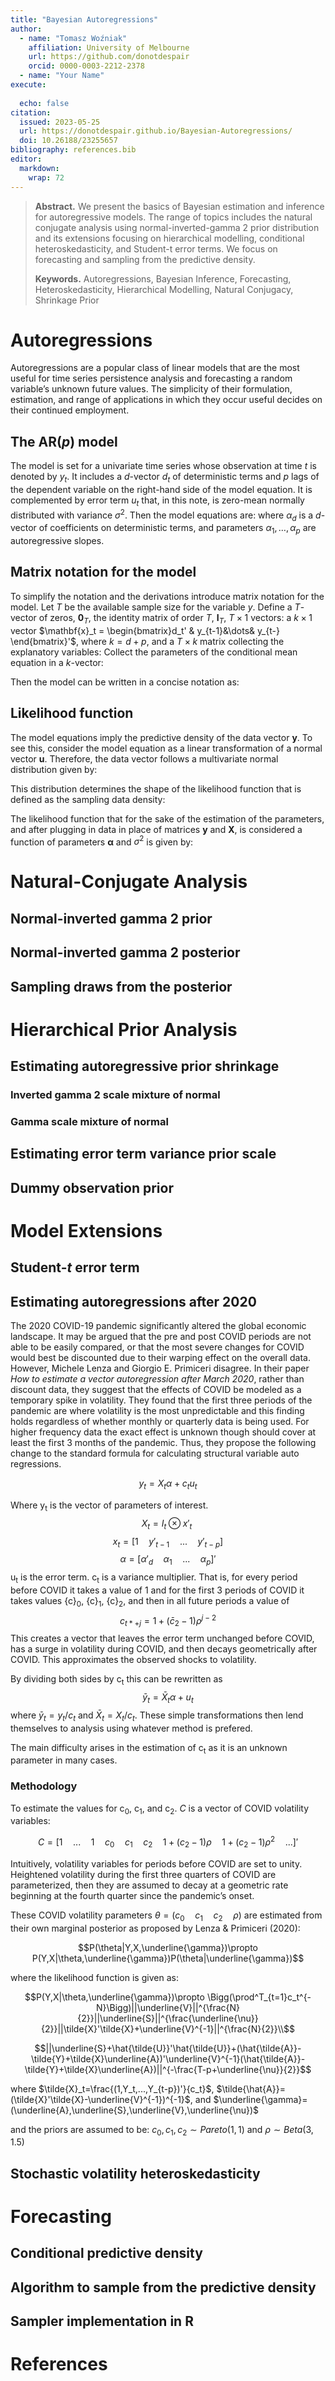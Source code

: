 ```yaml
---
title: "Bayesian Autoregressions"
author:
  - name: "Tomasz Woźniak"
    affiliation: University of Melbourne
    url: https://github.com/donotdespair
    orcid: 0000-0003-2212-2378
  - name: "Your Name"
execute:
  
  echo: false
citation: 
  issued: 2023-05-25
  url: https://donotdespair.github.io/Bayesian-Autoregressions/
  doi: 10.26188/23255657
bibliography: references.bib
editor: 
  markdown: 
    wrap: 72
---
```


> **Abstract.** We present the basics of Bayesian estimation and
> inference for autoregressive models. The range of topics includes the
> natural conjugate analysis using normal-inverted-gamma 2 prior
> distribution and its extensions focusing on hierarchical modelling,
> conditional heteroskedasticity, and Student-t error terms. We focus on
> forecasting and sampling from the predictive density.
>
> **Keywords.** Autoregressions, Bayesian Inference, Forecasting,
> Heteroskedasticity, Hierarchical Modelling, Natural Conjugacy,
> Shrinkage Prior

# Autoregressions

Autoregressions are a popular class of linear models that are the most
useful for time series persistence analysis and forecasting a random
variable's unknown future values. The simplicity of their formulation,
estimation, and range of applications in which they occur useful decides
on their continued employment.

## The AR($p$) model

The model is set for a univariate time series whose observation at time
$t$ is denoted by $y_t$. It includes a $d$-vector $d_t$ of deterministic
terms and $p$ lags of the dependent variable on the right-hand side of
the model equation. It is complemented by error term $u_t$ that, in this
note, is zero-mean normally distributed with variance $\sigma^2$. Then
the model equations are: \begin{align}
y_t &= \alpha_d' d_t + \alpha_1 y_{t-1} + \dots + \alpha_p y_{t-p} + u_t\\
u_t\mid d_t, y_{t-1}, \dots, y_{t-p} &\sim\mathcal{N}\left(0, \sigma^2\right)
\end{align} where $\alpha_d$ is a $d$-vector of coefficients on
deterministic terms, and parameters $\alpha_1,\dots,\alpha_p$ are
autoregressive slopes.

## Matrix notation for the model

To simplify the notation and the derivations introduce matrix notation
for the model. Let $T$ be the available sample size for the variable
$y$. Define a $T$-vector of zeros, $\mathbf{0}_T$, the identity matrix
of order $T$, $\mathbf{I}_T$, $T\times1$ vectors: \begin{align}
\mathbf{y} = \begin{bmatrix} y_1\\ \vdots \\ y_T\end{bmatrix}, \quad
\text{ and }\quad
\mathbf{u} = \begin{bmatrix} u_1\\ \vdots \\ u_T\end{bmatrix},
\end{align} a $k\times1$ vector
$\mathbf{x}_t = \begin{bmatrix}d_t' & y_{t-1}&\dots& y_{t-} \end{bmatrix}'$,
where $k=d+p$, and a $T\times k$ matrix collecting the explanatory
variables: \begin{align}
\mathbf{X} = \begin{bmatrix} \mathbf{x}_1'\\ \vdots \\ \mathbf{x}_T'\end{bmatrix}.
\end{align} Collect the parameters of the conditional mean equation in a
$k$-vector: \begin{align}
\boldsymbol\alpha = \begin{bmatrix} \alpha_d'& \alpha_1 & \dots & \alpha_p\end{bmatrix}'.
\end{align}

Then the model can be written in a concise notation as: \begin{align}
\mathbf{y} &= \mathbf{X} \boldsymbol\alpha + \mathbf{u}\\
\mathbf{u}\mid \mathbf{X} &\sim\mathcal{N}_T\left(\mathbf{0}_T, \sigma^2\mathbf{I}_T\right).
\end{align}

## Likelihood function

The model equations imply the predictive density of the data vector
$\mathbf{y}$. To see this, consider the model equation as a linear
transformation of a normal vector $\mathbf{u}$. Therefore, the data
vector follows a multivariate normal distribution given by:
\begin{align}
\mathbf{y}\mid \mathbf{X}, \boldsymbol\alpha, \sigma^2 &\sim\mathcal{N}_T\left(\mathbf{X} \boldsymbol\alpha, \sigma^2\mathbf{I}_T\right).
\end{align}

This distribution determines the shape of the likelihood function that
is defined as the sampling data density: \begin{align}
L(\boldsymbol\alpha,\sigma^2|\mathbf{y}, \mathbf{X})\equiv p\left(\mathbf{y}\mid \mathbf{X}, \boldsymbol\alpha, \sigma^2 \right).
\end{align}

The likelihood function that for the sake of the estimation of the
parameters, and after plugging in data in place of matrices $\mathbf{y}$
and $\mathbf{X}$, is considered a function of parameters
$\boldsymbol\alpha$ and $\sigma^2$ is given by: \begin{align}
L(\boldsymbol\alpha,\sigma^2|\mathbf{y}, \mathbf{X}) = 
(2\pi)^{-\frac{T}{2}}\left(\sigma^2\right)^{-\frac{T}{2}}\exp\left\{-\frac{1}{2}\frac{1}{\sigma^2}(\mathbf{y} - \mathbf{X}\boldsymbol\alpha)'(\mathbf{y} - \mathbf{X}\boldsymbol\alpha)\right\}.
\end{align}

# Natural-Conjugate Analysis

## Normal-inverted gamma 2 prior

## Normal-inverted gamma 2 posterior

## Sampling draws from the posterior

# Hierarchical Prior Analysis

## Estimating autoregressive prior shrinkage

### Inverted gamma 2 scale mixture of normal

### Gamma scale mixture of normal

## Estimating error term variance prior scale

## Dummy observation prior

# Model Extensions

## Student-$t$ error term

## Estimating autoregressions after 2020

The 2020 COVID-19 pandemic significantly altered the global economic
landscape. It may be argued that the pre and post COVID periods are not
able to be easily compared, or that the most severe changes for COVID
would best be discounted due to their warping effect on the overall
data. However, Michele Lenza and Giorgio E. Primiceri disagree. In their paper *How to estimate a vector autoregression after March 2020*, rather
than discount data, they suggest that the effects of COVID be modeled as
a temporary spike in volatility. They found that the first three periods
of the pandemic are where volatility is the most unpredictable and this
finding holds regardless of whether monthly or quarterly data is being
used. For higher frequency data the exact effect is unknown though should cover at least the first 3 months of the pandemic. Thus, they propose the following change to the standard formula for calculating structural variable auto regressions.

$$y_t = X_t\alpha + c_tu_t$$

Where y~t~ is the vector of parameters of interest.
$$X_t = I_t \otimes x'_t~$$ 
$$x_t = [1\quad y'_{t-1}\quad ... \quad y'_{t-p}]$$
$$\alpha = [\alpha'_d\quad \alpha_1\quad...\quad\alpha_p]'$$
u~t~ is the error term.
c~t~ is a variance multiplier. That is, for every
period before COVID it takes a value of 1 and for the first 3 periods of
COVID it takes values \bar{c}~0~, \bar{c}~1~, \bar{c}~2~, and then in all future periods a value of 
$$c_{t*+j} = 1 + (\bar{c}_2 - 1)\rho^{j-2} $$
This creates a vector that leaves the error term unchanged before COVID, has a surge in volatility during COVID, and then decays geometrically after COVID. This approximates the observed shocks to volatility.

By dividing both sides by c~t~ this can be rewritten as 
$$\bar{y}_t = \bar{X}_tα + u_t$$
where $\bar{y}_t = y_t/c_t$ and $\bar{X}_t = X_t/c_t$. These simple transformations then lend themselves to analysis using whatever method is prefered.

The main difficulty arises in the estimation of c~t~ as it is an unknown parameter in many cases.

### Methodology

To estimate the values for c~0~, c~1~, and c~2~. $C$ is a vector of COVID volatility variables:

$$C=[1\quad...\quad1 \quad c_0\quad c_1\quad c_2\quad 1+(c_2-1)\rho\quad 1+(c_2-1)\rho^2\quad...]'$$

Intuitively, volatility variables for periods before COVID are set to unity. Heightened volatility during the first three quarters of COVID are parameterized, then they are assumed to decay at a geometric rate beginning at the fourth quarter since the pandemic's onset.

These COVID volatility parameters $\theta=(c_0\quad c_1\quad c_2\quad\rho)$ are estimated from their own marginal posterior as proposed by Lenza & Primiceri (2020):

$$P(\theta|Y,X,\underline{\gamma})\propto P(Y,X|\theta,\underline{\gamma})P(\theta|\underline{\gamma})$$

where the likelihood function is given as:

$$P(Y,X|\theta,\underline{\gamma})\propto \Bigg(\prod^T_{t=1}c_t^{-N}\Bigg)||\underline{V}||^{\frac{N}{2}}||\underline{S}||^{\frac{\underline{\nu}}{2}}||\tilde{X}'\tilde{X}+\underline{V}^{-1}||^{\frac{N}{2}}\\$$

$$||\underline{S}+\hat{\tilde{U}}'\hat{\tilde{U}}+(\hat{\tilde{A}}-\tilde{Y}+\tilde{X}\underline{A})'\underline{V}^{-1}(\hat{\tilde{A}}-\tilde{Y}+\tilde{X}\underline{A})||^{-\frac{T-p+\underline{\nu}}{2}}$$

where $\tilde{X}_t=\frac{(1,Y_t,...,Y_{t-p})'}{c_t}$, $\tilde{\hat{A}}=(\tilde{X}'\tilde{X}-\underline{V}^{-1})^{-1}$, and $\underline{\gamma}=(\underline{A},\underline{S},\underline{V},\underline{\nu})$

and the priors are assumed to be: $c_0,c_1,c_2\sim Pareto(1,1)$ and $\rho\sim Beta(3,1.5)$


## Stochastic volatility heteroskedasticity

# Forecasting

## Conditional predictive density

## Algorithm to sample from the predictive density

## Sampler implementation in R

# References {.unnumbered}
